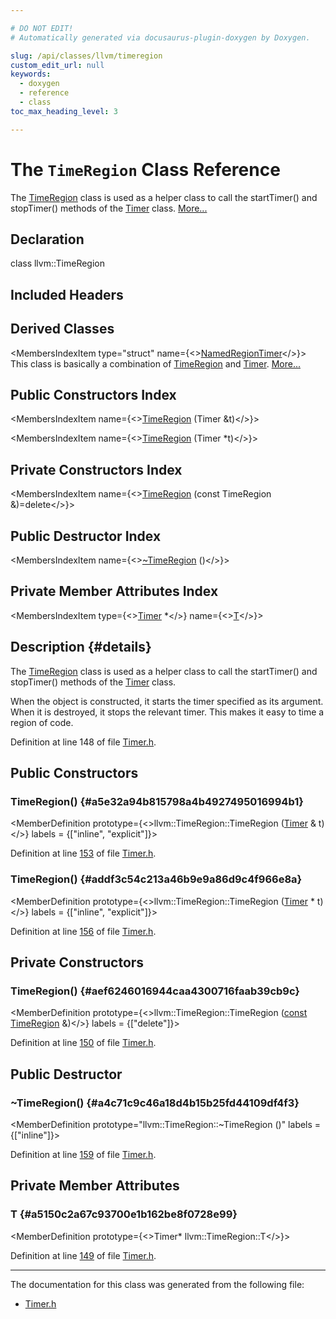 ```yaml
---

# DO NOT EDIT!
# Automatically generated via docusaurus-plugin-doxygen by Doxygen.

slug: /api/classes/llvm/timeregion
custom_edit_url: null
keywords:
  - doxygen
  - reference
  - class
toc_max_heading_level: 3

---
```





# The `TimeRegion` Class Reference

<DoxygenPage pluginConfig={pluginConfig}>

The <a href="/docs/api/classes/llvm/timeregion">TimeRegion</a> class is used as a helper class to call the startTimer() and stopTimer() methods of the <a href="/docs/api/classes/llvm/timer">Timer</a> class. <a href="#details">More...</a>

## Declaration

<CodeBlock>class llvm::TimeRegion</CodeBlock>

## Included Headers

<IncludesList>
<IncludesListItem
  filePath="llvm/Support/Timer.h"
  permalink="/docs/api/files/include/include/llvm/include/llvm/support/timer-h"
  isLocal="true" />
</IncludesList>

## Derived Classes

<MembersIndex>

<MembersIndexItem
  type="struct"
  name={<><a href="/docs/api/structs/llvm/namedregiontimer">NamedRegionTimer</a></>}>
This class is basically a combination of <a href="/docs/api/classes/llvm/timeregion">TimeRegion</a> and <a href="/docs/api/classes/llvm/timer">Timer</a>. <a href="/docs/api/structs/llvm/namedregiontimer/#details">More...</a>
</MembersIndexItem>

</MembersIndex>

## Public Constructors Index

<MembersIndex>

<MembersIndexItem
  name={<><a href="#a5e32a94b815798a4b4927495016994b1">TimeRegion</a> (Timer &amp;t)</>}>
</MembersIndexItem>

<MembersIndexItem
  name={<><a href="#addf3c54c213a46b9e9a86d9c4f966e8a">TimeRegion</a> (Timer &#42;t)</>}>
</MembersIndexItem>

</MembersIndex>

## Private Constructors Index

<MembersIndex>

<MembersIndexItem
  name={<><a href="#aef6246016944caa4300716faab39cb9c">TimeRegion</a> (const TimeRegion &amp;)=delete</>}>
</MembersIndexItem>

</MembersIndex>

## Public Destructor Index

<MembersIndex>

<MembersIndexItem
  name={<><a href="#a4c71c9c46a18d4b15b25fd44109df4f3">~TimeRegion</a> ()</>}>
</MembersIndexItem>

</MembersIndex>

## Private Member Attributes Index

<MembersIndex>

<MembersIndexItem
  type={<><a href="/docs/api/classes/llvm/timer">Timer</a> &#42;</>}
  name={<><a href="#a5150c2a67c93700e1b162be8f0728e99">T</a></>}>
</MembersIndexItem>

</MembersIndex>

## Description {#details}

The <a href="/docs/api/classes/llvm/timeregion">TimeRegion</a> class is used as a helper class to call the startTimer() and stopTimer() methods of the <a href="/docs/api/classes/llvm/timer">Timer</a> class.

When the object is constructed, it starts the timer specified as its argument. When it is destroyed, it stops the relevant timer. This makes it easy to time a region of code.

Definition at line 148 of file <a href="/docs/api/files/include/include/llvm/include/llvm/support/timer-h">Timer.h</a>.

<SectionDefinition>

## Public Constructors

### TimeRegion() {#a5e32a94b815798a4b4927495016994b1}

<MemberDefinition
  prototype={<>llvm::TimeRegion::TimeRegion (<a href="/docs/api/classes/llvm/timer">Timer</a> &amp; t)</>}
  labels = {["inline", "explicit"]}>

Definition at line <a href="/docs/api/files/include/include/llvm/include/llvm/support/timer-h/#l00153">153</a> of file <a href="/docs/api/files/include/include/llvm/include/llvm/support/timer-h">Timer.h</a>.
</MemberDefinition>

### TimeRegion() {#addf3c54c213a46b9e9a86d9c4f966e8a}

<MemberDefinition
  prototype={<>llvm::TimeRegion::TimeRegion (<a href="/docs/api/classes/llvm/timer">Timer</a> &#42; t)</>}
  labels = {["inline", "explicit"]}>

Definition at line <a href="/docs/api/files/include/include/llvm/include/llvm/support/timer-h/#l00156">156</a> of file <a href="/docs/api/files/include/include/llvm/include/llvm/support/timer-h">Timer.h</a>.
</MemberDefinition>

</SectionDefinition>

<SectionDefinition>

## Private Constructors

### TimeRegion() {#aef6246016944caa4300716faab39cb9c}

<MemberDefinition
  prototype={<>llvm::TimeRegion::TimeRegion (<a href="/docs/api/files/lib/lib/target/lib/target/aarch64/aarch64promoteconstant-cpp/#a90f8350fecae261c25be85d38b451bff">const</a> <a href="/docs/api/classes/llvm/timeregion">TimeRegion</a> &amp;)</>}
  labels = {["delete"]}>

Definition at line <a href="/docs/api/files/include/include/llvm/include/llvm/support/timer-h/#l00150">150</a> of file <a href="/docs/api/files/include/include/llvm/include/llvm/support/timer-h">Timer.h</a>.
</MemberDefinition>

</SectionDefinition>

<SectionDefinition>

## Public Destructor

### ~TimeRegion() {#a4c71c9c46a18d4b15b25fd44109df4f3}

<MemberDefinition
  prototype="llvm::TimeRegion::~TimeRegion ()"
  labels = {["inline"]}>

Definition at line <a href="/docs/api/files/include/include/llvm/include/llvm/support/timer-h/#l00159">159</a> of file <a href="/docs/api/files/include/include/llvm/include/llvm/support/timer-h">Timer.h</a>.
</MemberDefinition>

</SectionDefinition>

<SectionDefinition>

## Private Member Attributes

### T {#a5150c2a67c93700e1b162be8f0728e99}

<MemberDefinition
  prototype={<>Timer&#42; llvm::TimeRegion::T</>}>

Definition at line <a href="/docs/api/files/include/include/llvm/include/llvm/support/timer-h/#l00149">149</a> of file <a href="/docs/api/files/include/include/llvm/include/llvm/support/timer-h">Timer.h</a>.
</MemberDefinition>

</SectionDefinition>

<hr/>

The documentation for this class was generated from the following file:

<ul>
<li><a href="/docs/api/files/include/include/llvm/include/llvm/support/timer-h">Timer.h</a></li>
</ul>

</DoxygenPage>
